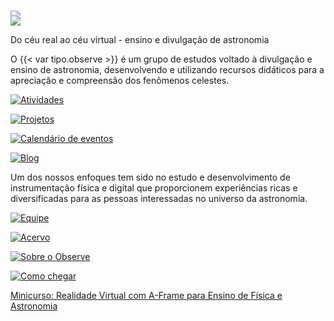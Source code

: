 ::: {.column-screen .largeObserve style="margin-top:-4.5%;"}
![](assets/observe_in_the_sky_animated_lg.svg)
:::

::: {.column-screen .smallObserve style="margin-top:-4.5%;"}
![](assets/observe_in_the_sky_animated_sm.svg)
:::

::: {.column-page}

::: {.description}
Do céu real ao céu virtual - ensino e divulgação de astronomia
:::

::: {.centerText}
O {{< var tipo.observe >}} é um grupo de estudos voltado à divulgação e ensino de astronomia, desenvolvendo e utilizando recursos didáticos para a apreciação e compreensão dos fenômenos celestes.
:::

::: {.light-mode}
::: {.centerText}


::: {.grid}
::: {.g-col-sm-2 .g-col-12}
:::

::: {.g-col-sm-2 .g-col-12}
[![Atividades](atividades/atividades.svg)](atividades/atividades.qmd)
:::

::: {.g-col-sm-2 .g-col-12}
[![Projetos](projetos/projetos.svg)](projetos/projetos.qmd)
:::

::: {.g-col-sm-2 .g-col-12}
[![Calendário de eventos](calendario/calendario.svg)](/calendario/calendario.qmd)
:::

::: {.g-col-sm-2 .g-col-12}
[![Blog](blog/blog.svg)](blog/blog.qmd)
:::

::: {.g-col-sm-2 .g-col-12}
:::
:::

::: {.centerText}
Um dos nossos enfoques tem sido no estudo e desenvolvimento de instrumentação física e digital que proporcionem experiências ricas e diversificadas para as pessoas interessadas no universo da astronomia.
:::


::: {.grid}
::: {.g-col-sm-2 .g-col-12}
:::

::: {.g-col-sm-2 .g-col-12}
[![Equipe](equipe/equipe.svg)](equipe/equipe.qmd)
:::

::: {.g-col-sm-2 .g-col-12}
[![Acervo](acervo/acervo.svg)](acervo/acervo.qmd)
:::

::: {.g-col-sm-2 .g-col-12}
[![Sobre o Observe](sobre/sobre.svg)](sobre/sobre.qmd)
:::

::: {.g-col-sm-2 .g-col-12}
[![Como chegar](localizacao/localizacao.svg)](localizacao/localizacao.qmd)
:::

::: {.g-col-sm-2 .g-col-12}
:::
:::

:::
:::

::: {.centerText}
[Minicurso: Realidade Virtual com A-Frame para Ensino de Física e Astronomia](https://jocoteles.github.io/Minicurso-A-Frame-VR/)
:::

:::

